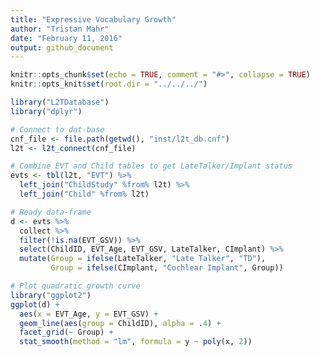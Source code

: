 ```yaml
---
title: "Expressive Vocabulary Growth"
author: "Tristan Mahr"
date: "February 11, 2016"
output: github_document
---
```


```r
knitr::opts_chunk$set(echo = TRUE, comment = "#>", collapse = TRUE)
knitr::opts_knit$set(root.dir = "../../../")
```

```r
library("L2TDatabase")
library("dplyr")

# Connect to dat-base
cnf_file <- file.path(getwd(), "inst/l2t_db.cnf")
l2t <- l2t_connect(cnf_file)

# Combine EVT and Child tables to get LateTalker/Implant status
evts <- tbl(l2t, "EVT") %>% 
  left_join("ChildStudy" %from% l2t) %>% 
  left_join("Child" %from% l2t)

# Ready data-frame
d <- evts %>% 
  collect %>% 
  filter(!is.na(EVT_GSV)) %>% 
  select(ChildID, EVT_Age, EVT_GSV, LateTalker, CImplant) %>% 
  mutate(Group = ifelse(LateTalker, "Late Talker", "TD"),
         Group = ifelse(CImplant, "Cochlear Implant", Group))

# Plot quadratic growth curve
library("ggplot2")
ggplot(d) + 
  aes(x = EVT_Age, y = EVT_GSV) + 
  geom_line(aes(group = ChildID), alpha = .4) + 
  facet_grid(~ Group) + 
  stat_smooth(method = "lm", formula = y ~ poly(x, 2))

```

